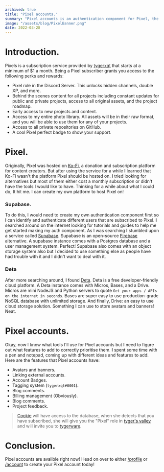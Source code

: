 ```yaml
---
archived: true
title: "Pixel accounts."
summary: "Pixel accounts is an authentication component for Pixel, the subscription service that offers perks and rewards for as little as $1 a month."
image: "/assets/blog/PixelBanner.png"
date: 2022-03-28
---
```


# Introduction.
Pixels is a subscription service provided by [tygerxqt](https://tygr.dev/twitter) that starts at a minimum of $1 a month. Being a Pixel subscriber grants you access to the following perks and rewards:

- Pixel role in the Discord Server. This unlocks hidden channels, double XP, and more.
- Behind the scenes content for all projects including constant updates for public and private projects, access to all original assets, and the project roadmap.
- Early access to new projects and content.
- Access to my entire photo library. All assets will be in their raw format, and you will be able to use them for any of your projects.
- Access to all private repositories on GitHub.
- A cool Pixel perfect badge to show your support.

# Pixel.
Originally, Pixel was hosted on [Ko-Fi](https://ko-fi.com), a donation and subscription platform for content creators. But after using the service for a while I learned that Ko-Fi wasn't the platform Pixel should be hosted on. I tried looking for alternatives but most of them either cost a monthly subscription or didn't have the tools I would like to have. Thinking for a while about what I could do, It hit me. I can create my own platform to host Pixel on! 

### Supabase.
To do this, I would need to create my own authentication component first so I can identify and authenticate different users that are subscribed to Pixel. I searched around on the internet looking for tutorials and guides to help me get started making my auth component. As I was searching I stumbled upon a service called [Supabase](https://supabase.com). Supabase is an open-source [Firebase](https://en.wikipedia.org/wiki/Firebase) alternative. A supabase instance comes with a Postgres database and a user management system. Perfect! Supabase also comes with an object storage system also but I decided to use something else as people have had trouble with it and I didn't want to deal with it.

### Deta
After more searching around, I found [Deta](https://deta.sh). Deta is a free developer-friendly cloud platform. A Deta instance comes with Micros, Bases, and a Drive. Micros are mini NodeJS and Python servers to quote `Get your apps / APIs on the internet in seconds`. Bases are super easy to use production-grade NoSQL database with unlimited storage. And finally, Drive: an easy to use cloud storage solution. Something I can use to store avatars and banners! Neat.

# Pixel accounts.
Okay, now I know what tools I'll use for Pixel accounts but I need to figure out what features to add to correctly prioritise them. I spent some time with a pen and notepad, coming up with different ideas and features to add. Here are the features that Pixel accounts have:

- Avatars and banners.
- Linking external accounts.
- Account Badges.
- Tagging system (`tygerxqt#0001`).
- Blog comments.
- Billing management (Obviously).
- Blog comments.
- Project feedback.


> [Cookie](https://github.com/tygerxqt/cookie) will have access to the database, when she detects that you have subscribed, she will give you the "Pixel" role in [tyger's valley](https://tygr.dev/discord) and will invite you to [tygerware](https://github.com/tygerware).



# Conclusion.
Pixel accounts are avalible right now! Head on over to either [/profile](/profile) or [/account](/account) to create your Pixel account today!
